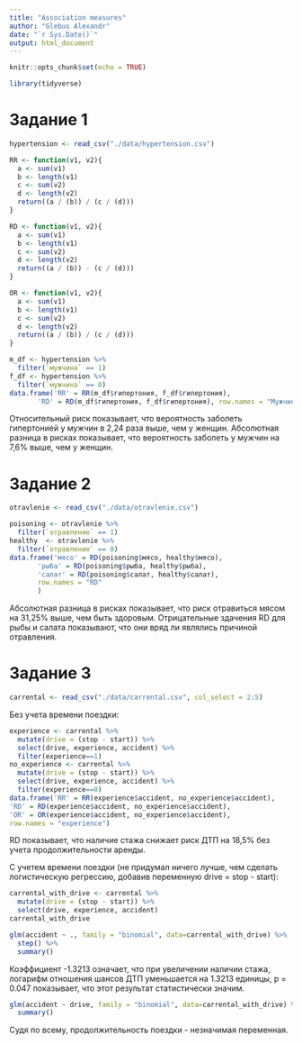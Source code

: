 ```yaml
---
title: "Association measures"
author: "Glebus Alexandr"
date: "`r Sys.Date()`"
output: html_document
---
```


```r
knitr::opts_chunk$set(echo = TRUE)

library(tidyverse)

```

# Задание 1

```r
hypertension <- read_csv("./data/hypertension.csv")
```

```r
RR <- function(v1, v2){
  a <- sum(v1)
  b <- length(v1)
  c <- sum(v2)
  d <- length(v2)
  return((a / (b)) / (c / (d)))
}

RD <- function(v1, v2){
  a <- sum(v1)
  b <- length(v1)
  c <- sum(v2)
  d <- length(v2)
  return((a / (b)) - (c / (d)))
}

OR <- function(v1, v2){
  a <- sum(v1)
  b <- length(v1)
  c <- sum(v2)
  d <- length(v2)
  return((a / (b)) / (c / (d)))
}

m_df <- hypertension %>%
  filter(`мужчина` == 1)
f_df <- hypertension %>%
  filter(`мужчина` == 0)
data.frame('RR' = RR(m_df$гипертония, f_df$гипертония),
       'RD' = RD(m_df$гипертония, f_df$гипертония), row.names = "Мужчина")
```
Относительный риск показывает, что вероятность заболеть гипертонией у мужчин в 2,24 раза выше, чем у женщин. 
Абсолютная разница в рисках показывает, что вероятность заболеть у мужчин на 7,6% выше, чем у женщин.

# Задание 2

```r
otravlenie <- read_csv("./data/otravlenie.csv")
```

```r
poisoning <- otravlenie %>%
  filter(`отравление` == 1)
healthy  <- otravlenie %>%
  filter(`отравление` == 0)
data.frame('мясо' = RD(poisoning$мясо, healthy$мясо),
       'рыба' = RD(poisoning$рыба, healthy$рыба),
       'салат' = RD(poisoning$салат, healthy$салат),
       row.names = "RD"
       )
```
Абсолютная разница в рисках показывает, что риск отравиться мясом на 31,25% выше, чем быть здоровым. Отрицательные здачения RD для рыбы и салата показывают, что они вряд ли являлись причиной отравления.

# Задание 3

```r
carrental <- read_csv("./data/carrental.csv", col_select = 2:5)
```
Без учета времени поездки:
```r
experience <- carrental %>% 
  mutate(drive = (stop - start)) %>% 
  select(drive, experience, accident) %>% 
  filter(experience==1)
no_experience <- carrental %>% 
  mutate(drive = (stop - start)) %>% 
  select(drive, experience, accident) %>% 
  filter(experience==0)
data.frame('RR' = RR(experience$accident, no_experience$accident),
'RD' = RD(experience$accident, no_experience$accident),
'OR' = OR(experience$accident, no_experience$accident),
row.names = "experience")
```
RD показывает, что наличие стажа снижает риск ДТП на 18,5% без учета продолжительности аренды.

С учетем времени поездки (не придумал ничего лучше, чем сделать логистическую регрессию, добавив переменную drive = stop - start):
```r
carrental_with_drive <- carrental %>% 
  mutate(drive = (stop - start)) %>% 
  select(drive, experience, accident)
carrental_with_drive
```

```r
glm(accident ~ ., family = "binomial", data=carrental_with_drive) %>% 
  step() %>% 
  summary()
```

Коэффициент -1.3213 означает, что при увеличении наличии стажа, логарифм отношения шансов ДТП уменьшается на 1.3213 единицы, p = 0.047 показывает, что этот результат статистически значим.

```r
glm(accident ~ drive, family = "binomial", data=carrental_with_drive) %>% 
  summary()
```
Судя по всему, продолжительность поездки - незначимая переменная.

